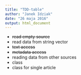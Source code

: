 ```yaml
---
title: "TDD-table"
author: "Janek Idziak"
date: "26 maja 2016"
output: html_document
---
```


* ~~read empty source~~
* read data from string vector
* ~~text access~~
* ~~metadata access~~
* reading data from other sources
* class 
* class for single article


